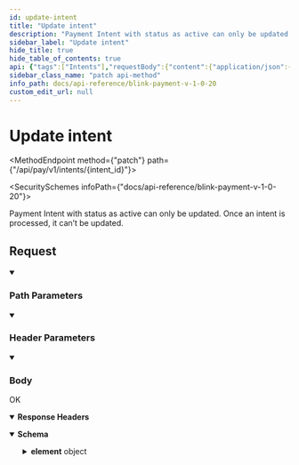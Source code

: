 ```yaml
---
id: update-intent
title: "Update intent"
description: "Payment Intent with status as active can only be updated. Once an intent is processed, it can’t be updated."
sidebar_label: "Update intent"
hide_title: true
hide_table_of_contents: true
api: {"tags":["Intents"],"requestBody":{"content":{"application/json":{"schema":{"type":"object","properties":{"return_url":{"type":"string","description":"Return url."},"notification_url":{"type":"string","description":"Notification url."}}},"examples":{"Example 1":{"value":{"return_url":"https://mydomain.com/return","notification_url":"https://mydomain.com/notification"}}}}}},"parameters":[{"name":"Authorization","in":"header","schema":{"type":"string"},"example":"Bearer {{access_token}}","description":"Bearer eyJ0eXAiOiJKV1QiLCJhbG"},{"name":"intent_id","in":"path","description":"Id of the payment intent","schema":{"type":"string"},"required":true},{"schema":{"type":"string"},"in":"header","name":"Content-Type","description":"application/json"}],"responses":{"200":{"description":"OK","headers":{},"content":{"application/json":{"schema":{"type":"object","properties":{"id":{"type":"integer"},"payment_intent":{"type":"string"},"transaction_type":{"type":"string"},"expiry_date":{"type":"string"},"status":{"type":"string"},"amount":{"type":"number"},"currency":{"type":"string"},"payment_type":{"type":"string"},"return_url":{"type":"string"},"notification_url":{"type":"string"},"card_layout":{"type":"string"},"element":{"type":"object","properties":{"ccElement":{"type":"string"},"ccMotoElement":{"type":"string"},"ddElement":{"type":"string"},"obElement":{"type":"string"}}},"merchant_id":{"type":"integer"},"transaction_unique":{"type":"string"}}}}}}},"x-stoplight":{"id":"gmum1e2nx9zfq"},"description":"Payment Intent with status as active can only be updated. Once an intent is processed, it can’t be updated.","operationId":"update-intent","extensions":[{"key":"x-stoplight","value":{"id":"gmum1e2nx9zfq"}}],"method":"patch","path":"/api/pay/v1/intents/{intent_id}","servers":[{"url":"https://secure.blinkpayment.co.uk"},{"url":"https://gateway2.blinkpayment.co.uk"}],"jsonRequestBodyExample":{"return_url":"string","notification_url":"string"},"info":{"title":"Blink Payment v1.0.20","description":"Blink Payment API Docs","version":"1.0.0","contact":{"name":"Blink Payment","email":"developers@blinkpayment.co.uk","url":"blinkpayment.co.uk"},"license":{"name":"MIT License","url":"https://opensource.org/licenses/MIT"}},"postman":{"name":"Update intent","description":{"content":"Payment Intent with status as active can only be updated. Once an intent is processed, it can’t be updated.","type":"text/plain"},"url":{"path":["api","pay","v1","intents",":intent_id"],"host":["{{baseUrl}}"],"query":[],"variable":[{"disabled":false,"description":{"content":"(Required) Id of the payment intent","type":"text/plain"},"type":"any","value":"","key":"intent_id"}]},"header":[{"key":"Content-Type","value":"application/json"},{"key":"Accept","value":"application/json"}],"method":"PATCH","body":{"mode":"raw","raw":"\"\"","options":{"raw":{"language":"json"}}}}}
sidebar_class_name: "patch api-method"
info_path: docs/api-reference/blink-payment-v-1-0-20
custom_edit_url: null
---
```



<h1 className={"openapi__heading"}>Update intent</h1>

<MethodEndpoint method={"patch"} path={"/api/pay/v1/intents/{intent_id}"}></MethodEndpoint>

<SecuritySchemes infoPath={"docs/api-reference/blink-payment-v-1-0-20"}></SecuritySchemes>



Payment Intent with status as active can only be updated. Once an intent is processed, it can’t be updated.

## Request

<details style={{"marginBottom":"1rem"}} className={"openapi-markdown__details"} data-collapsed={false} open={true}><summary style={{}}><h3 className={"openapi-markdown__details-summary-header-params"}>Path Parameters</h3></summary><div><ul><ParamsItem className={"paramsItem"} param={{"name":"intent_id","in":"path","description":"Id of the payment intent","schema":{"type":"string"},"required":true}}></ParamsItem></ul></div></details><details style={{"marginBottom":"1rem"}} className={"openapi-markdown__details"} data-collapsed={false} open={true}><summary style={{}}><h3 className={"openapi-markdown__details-summary-header-params"}>Header Parameters</h3></summary><div><ul><ParamsItem className={"paramsItem"} param={{"name":"Authorization","in":"header","schema":{"type":"string"},"example":"Bearer {{access_token}}","description":"Bearer eyJ0eXAiOiJKV1QiLCJhbG"}}></ParamsItem><ParamsItem className={"paramsItem"} param={{"schema":{"type":"string"},"in":"header","name":"Content-Type","description":"application/json"}}></ParamsItem></ul></div></details><MimeTabs className={"openapi-tabs__mime"}><TabItem label={"application/json"} value={"application/json-schema"}><details style={{}} className={"openapi-markdown__details mime"} data-collapsed={false} open={true}><summary style={{}} className={"openapi-markdown__details-summary-mime"}><h3 className={"openapi-markdown__details-summary-header-body"}>Body</h3></summary><div style={{"textAlign":"left","marginLeft":"1rem"}}></div><ul style={{"marginLeft":"1rem"}}><SchemaItem collapsible={false} name={"return_url"} required={false} schemaName={"string"} qualifierMessage={undefined} schema={{"type":"string","description":"Return url."}}></SchemaItem><SchemaItem collapsible={false} name={"notification_url"} required={false} schemaName={"string"} qualifierMessage={undefined} schema={{"type":"string","description":"Notification url."}}></SchemaItem></ul></details></TabItem></MimeTabs><div><div><ApiTabs><TabItem label={"200"} value={"200"}><div>

OK

</div><details style={{"textAlign":"left","marginBottom":"1rem"}} className={"openapi-markdown__details"} data-collaposed={true} open={false}><summary style={{}}><strong>Response Headers</strong></summary><ul style={{"marginLeft":"1rem"}}></ul></details><div><MimeTabs className={"openapi-tabs__mime"} schemaType={"response"}><TabItem label={"application/json"} value={"application/json"}><SchemaTabs className={"openapi-tabs__schema"}><TabItem label={"Schema"} value={"Schema"}><details style={{}} className={"openapi-markdown__details response"} data-collapsed={false} open={true}><summary style={{}} className={"openapi-markdown__details-summary-response"}><strong>Schema</strong></summary><div style={{"textAlign":"left","marginLeft":"1rem"}}></div><ul style={{"marginLeft":"1rem"}}><SchemaItem collapsible={false} name={"id"} required={false} schemaName={"integer"} qualifierMessage={undefined} schema={{"type":"integer"}}></SchemaItem><SchemaItem collapsible={false} name={"payment_intent"} required={false} schemaName={"string"} qualifierMessage={undefined} schema={{"type":"string"}}></SchemaItem><SchemaItem collapsible={false} name={"transaction_type"} required={false} schemaName={"string"} qualifierMessage={undefined} schema={{"type":"string"}}></SchemaItem><SchemaItem collapsible={false} name={"expiry_date"} required={false} schemaName={"string"} qualifierMessage={undefined} schema={{"type":"string"}}></SchemaItem><SchemaItem collapsible={false} name={"status"} required={false} schemaName={"string"} qualifierMessage={undefined} schema={{"type":"string"}}></SchemaItem><SchemaItem collapsible={false} name={"amount"} required={false} schemaName={"number"} qualifierMessage={undefined} schema={{"type":"number"}}></SchemaItem><SchemaItem collapsible={false} name={"currency"} required={false} schemaName={"string"} qualifierMessage={undefined} schema={{"type":"string"}}></SchemaItem><SchemaItem collapsible={false} name={"payment_type"} required={false} schemaName={"string"} qualifierMessage={undefined} schema={{"type":"string"}}></SchemaItem><SchemaItem collapsible={false} name={"return_url"} required={false} schemaName={"string"} qualifierMessage={undefined} schema={{"type":"string"}}></SchemaItem><SchemaItem collapsible={false} name={"notification_url"} required={false} schemaName={"string"} qualifierMessage={undefined} schema={{"type":"string"}}></SchemaItem><SchemaItem collapsible={false} name={"card_layout"} required={false} schemaName={"string"} qualifierMessage={undefined} schema={{"type":"string"}}></SchemaItem><SchemaItem collapsible={true} className={"schemaItem"}><details style={{}} className={"openapi-markdown__details"}><summary style={{}}><span className={"openapi-schema__container"}><strong className={"openapi-schema__property"}>element</strong><span className={"openapi-schema__name"}> object</span></span></summary><div style={{"marginLeft":"1rem"}}><SchemaItem collapsible={false} name={"ccElement"} required={false} schemaName={"string"} qualifierMessage={undefined} schema={{"type":"string"}}></SchemaItem><SchemaItem collapsible={false} name={"ccMotoElement"} required={false} schemaName={"string"} qualifierMessage={undefined} schema={{"type":"string"}}></SchemaItem><SchemaItem collapsible={false} name={"ddElement"} required={false} schemaName={"string"} qualifierMessage={undefined} schema={{"type":"string"}}></SchemaItem><SchemaItem collapsible={false} name={"obElement"} required={false} schemaName={"string"} qualifierMessage={undefined} schema={{"type":"string"}}></SchemaItem></div></details></SchemaItem><SchemaItem collapsible={false} name={"merchant_id"} required={false} schemaName={"integer"} qualifierMessage={undefined} schema={{"type":"integer"}}></SchemaItem><SchemaItem collapsible={false} name={"transaction_unique"} required={false} schemaName={"string"} qualifierMessage={undefined} schema={{"type":"string"}}></SchemaItem></ul></details></TabItem><TabItem label={"Example (from schema)"} value={"Example (from schema)"}><ResponseSamples responseExample={"{\n  \"id\": 0,\n  \"payment_intent\": \"string\",\n  \"transaction_type\": \"string\",\n  \"expiry_date\": \"string\",\n  \"status\": \"string\",\n  \"amount\": 0,\n  \"currency\": \"string\",\n  \"payment_type\": \"string\",\n  \"return_url\": \"string\",\n  \"notification_url\": \"string\",\n  \"card_layout\": \"string\",\n  \"element\": {\n    \"ccElement\": \"string\",\n    \"ccMotoElement\": \"string\",\n    \"ddElement\": \"string\",\n    \"obElement\": \"string\"\n  },\n  \"merchant_id\": 0,\n  \"transaction_unique\": \"string\"\n}"} language={"json"}></ResponseSamples></TabItem></SchemaTabs></TabItem></MimeTabs></div></TabItem></ApiTabs></div></div>
      